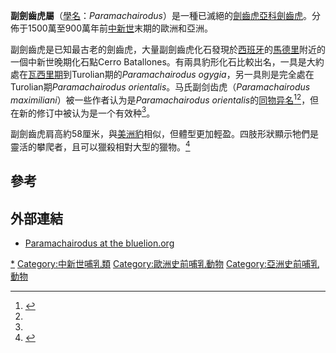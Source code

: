 {{Automatic taxobox
| name = 副劍齒虎屬
| fossil_range = {{Fossil range|15|9}}中至晚[[中新世|中新世]]
| taxon = Paramachairodus
| authority = Pilgrim, 1913
| subdivision_ranks = [[種|種]]<ref name="TB-2020-1164">{{cite journal |last1=Li |first1=Yu |last2=Liu |first2=Wenhui |last3=Wang |first3=Lihua |title=Chinese Machairodontinae (Carnivora, Felidae) and their ecological significance |journal=Chinese Science Bulletin |date=2021-04-01 |volume=66 |issue=12 |pages=1441–1455 |doi=10.1360/TB-2020-1164}}</ref>
| subdivision =
*马氏副剑齿虎 ''Paramachairodus maximiliani''
* ''Paramachairodus ogygia''
*''Paramachairodus orientalis''
*欧亚副剑齿虎 ''Paramachairodus transasiaticus''
| synonyms               = 
'''''Paramachaerodus'''''
*''Pontosmilus'' {{small|Kretzoi, 1929}}<ref name=Salesa-2010>{{cite journal |last1=Salesa |first1=Manuel J. |last2=Antón |first2=Mauricio |last3=Turner |first3=Alan |last4=Alcalá |first4=Luis |last5=Montoya |first5=Plinio |last6=Morales |first6=Jorge |title=Systematic revision of the Late Miocene sabre-toothed felid Paramachaerodus in Spain: SYSTEMATICS OF PRIMITIVE SMILODONTINI |journal=Palaeontology |date=2010-11 |volume=53 |issue=6 |pages=1369–1391 |doi=10.1111/j.1475-4983.2010.01013.x}}</ref>
*''Protamphimachairodus'' {{small|Kretzoi, 1929}}<ref name=Salesa-2010/>
*''Propontosmilus'' {{small|Kadic and Kretzoi, 1930}}<ref name=Salesa-2010/>
'''''P. orientalis'''''
*''Pontosmilus hungaricus''
*''Pontosmilus schlosseri''
}}

'''副劍齒虎屬'''（[[學名|學名]]：''Paramachairodus''）是一種已滅絕的[[劍齒虎亞科|劍齒虎亞科]][[劍齒虎|劍齒虎]]。分佈于1500萬至900萬年前[[中新世|中新世]]末期的歐洲和亞洲。

副劍齒虎是已知最古老的劍齒虎，大量副劍齒虎化石發現於[[西班牙|西班牙]]的[[馬德里|馬德里]]附近的一個中新世晚期化石點Cerro Batallones。有兩具豹形化石比較出名，一具是大約處在[[瓦西里期|瓦西里期]]到Turolian期的''Paramachairodus ogygia''，另一具則是完全處在Turolian期''Paramachairodus orientalis''。马氏副剑齿虎（''Paramachairodus maximiliani''）被一些作者认为是''Paramachairodus orientalis''的[[同物异名|同物异名]]<ref>{{cite journal |last1=Salesa |first1=Manuel J. |last2=Antón |first2=Mauricio |last3=Turner |first3=Alan |last4=Morales |first4=Jorge |title=Aspects of the functional morphology in the cranial and cervical skeleton of the sabre-toothed cat Paramachairodus ogygia (Kaup, 1832) (Felidae, Machairodontinae) from the Late Miocene of Spain: implications for the origins of the machairodont killing bite |journal=Zoological Journal of the Linnean Society |date=2005-07 |volume=144 |issue=3 |pages=363–377 |doi=10.1111/j.1096-3642.2005.00174.x}}</ref><ref name="TB-2020-1164" />，但在新的修订中被认为是一个有效种<ref name=Salesa-2010/>。

副劍齒虎肩高約58厘米，與[[美洲豹|美洲豹]]相似，但體型更加輕盈。四肢形狀顯示牠們是靈活的攀爬者，且可以獵殺相對大型的獵物。<ref>{{cite book en|last=Turner |first=Alan |year=1997 |title= The Big Cats and their fossil relatives|url=https://archive.org/details/bigcatstheirfoss00turn |publisher= Columbia University Press|location=New York|pages= [https://archive.org/details/bigcatstheirfoss00turn/page/n77 60]|isbn= 0-231-10228-3}}</ref>

==參考==
{{reflist}}

==外部連結==
*[https://web.archive.org/web/20050417234539/http://www.bluelion.org/paramachairodus.htm Paramachairodus at the bluelion.org]
{{劍齒虎亞科}}
{{已滅絕貓科}}
{{Taxonbar|from=Q2051668}}
[[Category:劍齒虎亞科|*]]
[[Category:中新世哺乳類|Category:中新世哺乳類]]
[[Category:歐洲史前哺乳動物|Category:歐洲史前哺乳動物]]
[[Category:亞洲史前哺乳動物|Category:亞洲史前哺乳動物]]